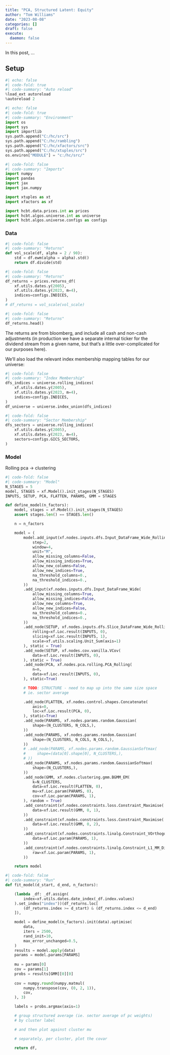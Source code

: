 ```yaml
---
title: "PCA, Structured Latent: Equity"
author: "Tom Williams"
date: "2023-08-08"
categories: []
draft: false
execute:
  daemon: false
---
```


In this post, ...

## Setup

```python
#| echo: false
#| code-fold: true
#| code-summary: "Auto reload"
%load_ext autoreload
%autoreload 2
```

```python
#| echo: false
#| code-fold: true
#| code-summary: "Environment"
import os
import sys
import importlib
sys.path.append("C:/hc/src")
sys.path.append("C:/hc/rambling")
sys.path.append("C:/hc/xfactors/src")
sys.path.append("C:/hc/xtuples/src")
os.environ["MODULE"] = "c:/hc/src/"
```

```python
#| code-fold: false
#| code-summary: "Imports"
import numpy
import pandas
import jax
import jax.numpy

import xtuples as xt
import xfactors as xf

import hcbt.data.prices.int as prices
import hcbt.algos.universe.int as universe
import hcbt.algos.universe.configs as configs
```

### Data

```python
#| code-fold: false
#| code-summary: "Returns"
def vol_scale(df, alpha = 2 / 90):
    std = df.ewm(alpha = alpha).std()
    return df.divide(std)
```
```python
#| code-fold: false
#| code-summary: "Returns"
df_returns = prices.returns_df(
    xf.utils.dates.y(2005),
    xf.utils.dates.y(2023, m=4),
    indices=configs.INDICES,
)
# df_returns = vol_scale(vol_scale)
```

```python
#| code-fold: false
#| code-summary: "Returns"
df_returns.head()
```

The returns are from bloomberg, and include all cash and non-cash adjustments (in production we have a separate internal ticker for the dividend stream from a given name, but that's a little over-complicated for our purposes here).

We'll also load the relevant index membership mapping tables for our universe:

```python
#| code-fold: false
#| code-summary: "Index Membership"
dfs_indices = universe.rolling_indices(
    xf.utils.dates.y(2005),
    xf.utils.dates.y(2023, m=4),
    indices=configs.INDICES,
)
df_universe = universe.index_union(dfs_indices)
```

```python
#| code-fold: false
#| code-summary: "Sector Membership"
dfs_sectors = universe.rolling_indices(
    xf.utils.dates.y(2005),
    xf.utils.dates.y(2023, m=4),
    sectors=configs.GICS_SECTORS,
)
```


### Model


Rolling pca -> clustering


```python
#| code-fold: false
#| code-summary: "Model"
N_STAGES = 5
model, STAGES = xf.Model().init_stages(N_STAGES)
INPUTS, SETUP, PCA, FLATTEN, PARAMS, GMM = STAGES

def define_model(n_factors):
    model, stages = xf.Model().init_stages(N_STAGES)
    assert stages.len() == STAGES.len()

    n = n_factors

    model = (
        model.add_input(xf.nodes.inputs.dfs.Input_DataFrame_Wide_Rolling(
            step=2,
            window=4,
            unit="M",
            allow_missing_columns=False,
            allow_missing_indices=True,
            allow_new_columns=False,
            allow_new_indices=True,
            na_threshold_columns=0.,
            na_threshold_indices=0.,
        ))
        .add_input(xf.nodes.inputs.dfs.Input_DataFrame_Wide(
            allow_missing_columns=True,
            allow_missing_indices=False,
            allow_new_columns=True,
            allow_new_indices=False,
            na_threshold_columns=0.,
            na_threshold_indices=0.,
        ))
        .add_node(SETUP, xf.nodes.inputs.dfs.Slice_DataFrame_Wide_Rolling_Columns(
            rolling=xf.Loc.result(INPUTS, 0),
            slicing=xf.Loc.result(INPUTS, 1),
            scale=xf.utils.scaling.Unit_Sum(axis=1)
        ), static = True)
        .add_node(SETUP, xf.nodes.cov.vanilla.VCov(
            data=xf.Loc.result(INPUTS, 0),
        ), static = True)
        .add_node(PCA, xf.nodes.pca.rolling.PCA_Rolling(
            n=n,
            data=xf.Loc.result(INPUTS, 0),
        ), static=True)

        # TODO: STRUCTURE - need to map up into the same size space
        # ie. sector average

        .add_node(FLATTEN, xf.nodes.control.shapes.Concatenate(
            axis=0,
            loc=xf.Loc.result(PCA, 0),
        ), static=True)
        .add_node(PARAMS, xf.nodes.params.random.Gaussian(
            shape=(N_CLUSTERS, N_COLS,),
        ))
        .add_node(PARAMS, xf.nodes.params.random.Gaussian(
            shape=(N_CLUSTERS, N_COLS, N_COLS,),
        ))
        # .add_node(PARAMS, xf.nodes.params.random.GaussianSoftmax(
        #     shape=(data[0].shape[0], N_CLUSTERS,),
        # ))
        .add_node(PARAMS, xf.nodes.params.random.GaussianSoftmax(
            shape=(N_CLUSTERS,),
        ))
        .add_node(GMM, xf.nodes.clustering.gmm.BGMM_EM(
            k=N_CLUSTERS,
            data=xf.Loc.result(FLATTEN, 0),
            mu=xf.Loc.param(PARAMS, 0),
            cov=xf.Loc.param(PARAMS, 1),
        ), random = True)
        .add_constraint(xf.nodes.constraints.loss.Constraint_Maximise(
            data=xf.Loc.result(GMM, 0, 1),
        ))
        .add_constraint(xf.nodes.constraints.loss.Constraint_Maximise(
            data=xf.Loc.result(GMM, 0, 2),
        ))
        .add_constraint(xf.nodes.constraints.linalg.Constraint_VOrthogonal(
            data=xf.Loc.param(PARAMS, 1),
        ))
        .add_constraint(xf.nodes.constraints.linalg.Constraint_L1_MM_Diag(
            raw=xf.Loc.param(PARAMS, 1),
        ))

    return model
```


```python
#| code-fold: false
#| code-summary: "Run"
def fit_model(d_start, d_end, n_factors):

    (lambda _df: _df.assign(
        index=xf.utils.dates.date_index(_df.index.values)
    ).set_index("index"))(df_returns.loc[
        (df_returns.index >= d_start) & (df_returns.index <= d_end)
    ]),

    model = define_model(n_factors).init(data).optimise(
        data,
        iters = 2500,
        rand_init=10, 
        max_error_unchanged=0.5,
    )
    results = model.apply(data)
    params = model.params[PARAMS]
    
    mu = params[0]
    cov = params[1]
    probs = results[GMM][0][0]
    
    cov = numpy.round(numpy.matmul(
        numpy.transpose(cov, (0, 2, 1)),
        cov,
    ), 3)

    labels = probs.argmax(axis=1)

    # group structured average (ie. sector average of pc weights)
    # by cluster label

    # and then plot against cluster mu

    # separately, per cluster, plot the covar

    return df, 
```

